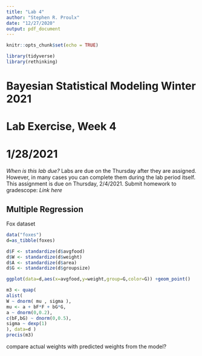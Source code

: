 ```yaml
---
title: "Lab 4"
author: "Stephen R. Proulx"
date: "12/27/2020"
output: pdf_document
---
```


```r
knitr::opts_chunk$set(echo = TRUE)

library(tidyverse)
library(rethinking)
```
# Bayesian Statistical Modeling Winter 2021
# Lab Exercise, Week 4
# 1/28/2021

*When is this lab due?* Labs are due on the Thursday after they are assigned. However, in many cases you can complete them during the lab period itself.   This assignment is due on Thursday, 2/4/2021. Submit homework to gradescope: *Link here*

## Multiple Regression 
Fox dataset 

```r
data("foxes")  
d=as_tibble(foxes) 

d$F <- standardize(d$avgfood)
d$W <- standardize(d$weight)
d$A <- standardize(d$area)
d$G <- standardize(d$groupsize)
```

```r
ggplot(data=d,aes(x=avgfood,y=weight,group=G,color=G)) +geom_point()
```


```r
m3 <- quap(
alist(
W ~ dnorm( mu , sigma ),
mu <- a + bF*F + bG*G,
a ~ dnorm(0,0.2),
c(bF,bG) ~ dnorm(0,0.5),
sigma ~ dexp(1)
), data=d )
precis(m3)
```


compare actual weights with predicted weights from the model?